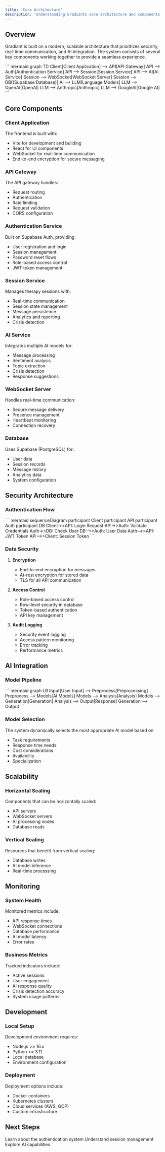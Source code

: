 ```yaml
---
title: 'Core Architecture'
description: 'Understanding Gradiants core architecture and components'
---
```


## Overview

Gradiant is built on a modern, scalable architecture that prioritizes security, real-time communication, and AI integration. The system consists of several key components working together to provide a seamless experience.

<Frame>
  ``` mermaid graph TD Client[Client Application] --> API[API Gateway] API -->
  Auth[Authentication Service] API --> Session[Session Service] API --> AI[AI
  Service] Session --> WebSocket[WebSocket Server] Session --> DB[(Supabase
  Database)] AI --> LLM[Language Models] LLM --> OpenAI[OpenAI] LLM -->
  Anthropic[Anthropic] LLM --> GoogleAI[Google AI] ```
</Frame>

## Core Components

### Client Application

The frontend is built with:

- Vite for development and building
- React for UI components
- WebSocket for real-time communication
- End-to-end encryption for secure messaging

### API Gateway

The API gateway handles:

- Request routing
- Authentication
- Rate limiting
- Request validation
- CORS configuration

### Authentication Service

Built on Supabase Auth, providing:

- User registration and login
- Session management
- Password reset flows
- Role-based access control
- JWT token management

### Session Service

Manages therapy sessions with:

- Real-time communication
- Session state management
- Message persistence
- Analytics and reporting
- Crisis detection

### AI Service

Integrates multiple AI models for:

- Message processing
- Sentiment analysis
- Topic extraction
- Crisis detection
- Response suggestions

### WebSocket Server

Handles real-time communication:

- Secure message delivery
- Presence management
- Heartbeat monitoring
- Connection recovery

### Database

Uses Supabase (PostgreSQL) for:

- User data
- Session records
- Message history
- Analytics data
- System configuration

## Security Architecture

### Authentication Flow

<Frame>
  ``` mermaid sequenceDiagram participant Client participant API participant
  Auth participant DB Client->>API: Login Request API->>Auth: Validate
  Credentials Auth->>DB: Check User DB-->>Auth: User Data Auth-->>API: JWT Token
  API-->>Client: Session Token ```
</Frame>

### Data Security

1. **Encryption**

   - End-to-end encryption for messages
   - At-rest encryption for stored data
   - TLS for all API communication

2. **Access Control**

   - Role-based access control
   - Row-level security in database
   - Token-based authentication
   - API key management

3. **Audit Logging**
   - Security event logging
   - Access pattern monitoring
   - Error tracking
   - Performance metrics

## AI Integration

### Model Pipeline

<Frame>
  ``` mermaid graph LR Input[User Input] --> Preprocess[Preprocessing]
  Preprocess --> Models[AI Models] Models --> Analysis[Analysis] Models -->
  Generation[Generation] Analysis --> Output[Response] Generation --> Output ```
</Frame>

### Model Selection

The system dynamically selects the most appropriate AI model based on:

- Task requirements
- Response time needs
- Cost considerations
- Availability
- Specialization

## Scalability

### Horizontal Scaling

Components that can be horizontally scaled:

- API servers
- WebSocket servers
- AI processing nodes
- Database reads

### Vertical Scaling

Resources that benefit from vertical scaling:

- Database writes
- AI model inference
- Real-time processing

## Monitoring

### System Health

Monitored metrics include:

- API response times
- WebSocket connections
- Database performance
- AI model latency
- Error rates

### Business Metrics

Tracked indicators include:

- Active sessions
- User engagement
- AI response quality
- Crisis detection accuracy
- System usage patterns

## Development

### Local Setup

Development environment requires:

- Node.js >= 16.x
- Python >= 3.11
- Local database
- Environment configuration

### Deployment

Deployment options include:

- Docker containers
- Kubernetes clusters
- Cloud services (AWS, GCP)
- Custom infrastructure

## Next Steps

<CardGroup>
  <Card title="Authentication" icon="lock" href="/core/authentication">
    Learn about the authentication system
  </Card>
  <Card title="Sessions" icon="messages" href="/core/sessions">
    Understand session management
  </Card>
  <Card title="AI Integration" icon="robot" href="/core/ai-integration">
    Explore AI capabilities
  </Card>
</CardGroup>
